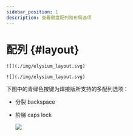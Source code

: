 ```yaml
---
sidebar_position: 1
description: 查看键盘配列和布局选项
---
```



# 配列 {#layout}

<Tabs queryString="pcb-variant">
  <TabItem value="hotswap" label="热插拔" default>

    ![](./img/elysium_layout.svg)

  </TabItem>
  <TabItem value="soldered" label="焊接">

    ![](./img/elysium_layout.svg)

  下图中的青绿色按键为焊接版所支持的多配列选项：
  * 分裂 backspace
  * 阶梯 caps lock

    ![](./img/elysium_layout_variant.svg)

  </TabItem>
</Tabs>